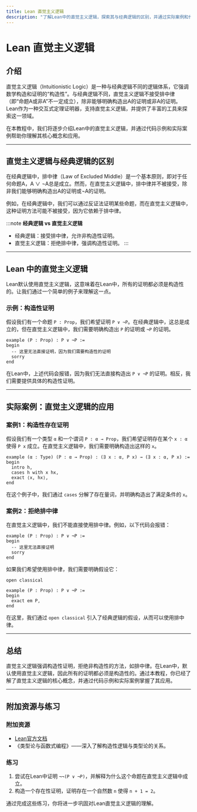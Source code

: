 ```yaml
---
title: Lean 直觉主义逻辑
description: "了解Lean中的直觉主义逻辑，探索其与经典逻辑的区别，并通过实际案例和代码示例掌握其应用。"
---
```


# Lean 直觉主义逻辑

## 介绍

直觉主义逻辑（Intuitionistic Logic）是一种与经典逻辑不同的逻辑体系，它强调数学构造和证明的“构造性”。与经典逻辑不同，直觉主义逻辑不接受排中律（即“命题A或非A”不一定成立），除非能够明确构造出A的证明或非A的证明。Lean作为一种交互式定理证明器，支持直觉主义逻辑，并提供了丰富的工具来探索这一领域。

在本教程中，我们将逐步介绍Lean中的直觉主义逻辑，并通过代码示例和实际案例帮助你理解其核心概念和应用。

---

## 直觉主义逻辑与经典逻辑的区别

在经典逻辑中，排中律（Law of Excluded Middle）是一个基本原则，即对于任何命题A，A ∨ ¬A总是成立。然而，在直觉主义逻辑中，排中律并不被接受，除非我们能够明确构造出A的证明或¬A的证明。

例如，在经典逻辑中，我们可以通过反证法证明某些命题，而在直觉主义逻辑中，这种证明方法可能不被接受，因为它依赖于排中律。

:::note
**经典逻辑 vs 直觉主义逻辑**
- 经典逻辑：接受排中律，允许非构造性证明。
- 直觉主义逻辑：拒绝排中律，强调构造性证明。
:::

---

## Lean 中的直觉主义逻辑

Lean默认使用直觉主义逻辑，这意味着在Lean中，所有的证明都必须是构造性的。让我们通过一个简单的例子来理解这一点。

### 示例：构造性证明

假设我们有一个命题 `P : Prop`，我们希望证明 `P ∨ ¬P`。在经典逻辑中，这总是成立的，但在直觉主义逻辑中，我们需要明确构造出 `P` 的证明或 `¬P` 的证明。

```lean
example (P : Prop) : P ∨ ¬P :=
begin
  -- 这里无法直接证明，因为我们需要构造性的证明
  sorry
end
```

在Lean中，上述代码会报错，因为我们无法直接构造出 `P ∨ ¬P` 的证明。相反，我们需要提供具体的构造性证明。

---

## 实际案例：直觉主义逻辑的应用

### 案例1：构造性存在证明

假设我们有一个类型 `α` 和一个谓词 `P : α → Prop`，我们希望证明存在某个 `x : α` 使得 `P x` 成立。在直觉主义逻辑中，我们需要明确构造出这样的 `x`。

```lean
example (α : Type) (P : α → Prop) : (∃ x : α, P x) → (∃ x : α, P x) :=
begin
  intro h,
  cases h with x hx,
  exact ⟨x, hx⟩,
end
```

在这个例子中，我们通过 `cases` 分解了存在量词，并明确构造出了满足条件的 `x`。

### 案例2：拒绝排中律

在直觉主义逻辑中，我们不能直接使用排中律。例如，以下代码会报错：

```lean
example (P : Prop) : P ∨ ¬P :=
begin
  -- 这里无法直接证明
  sorry
end
```

如果我们希望使用排中律，我们需要明确假设它：

```lean
open classical

example (P : Prop) : P ∨ ¬P :=
begin
  exact em P,
end
```

在这里，我们通过 `open classical` 引入了经典逻辑的假设，从而可以使用排中律。

---

## 总结

直觉主义逻辑强调构造性证明，拒绝非构造性的方法，如排中律。在Lean中，默认使用直觉主义逻辑，因此所有的证明都必须是构造性的。通过本教程，你已经了解了直觉主义逻辑的核心概念，并通过代码示例和实际案例掌握了其应用。

---

## 附加资源与练习

### 附加资源
- [Lean官方文档](https://leanprover.github.io/)
- 《类型论与函数式编程》——深入了解构造性逻辑与类型论的关系。

### 练习
1. 尝试在Lean中证明 `¬¬(P ∨ ¬P)`，并解释为什么这个命题在直觉主义逻辑中成立。
2. 构造一个存在性证明，证明存在一个自然数 `n` 使得 `n + 1 = 2`。

通过完成这些练习，你将进一步巩固对Lean直觉主义逻辑的理解。